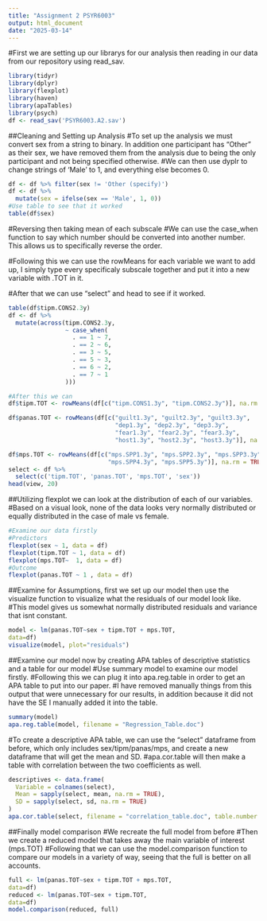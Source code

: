 ```yaml
---
title: "Assignment 2 PSYR6003"
output: html_document
date: "2025-03-14"
---
```


#First we are setting up our librarys for our analysis then reading in our data from our repository using read_sav.
```r
library(tidyr)
library(dplyr)
library(flexplot)
library(haven)
library(apaTables)
library(psych)
df <- read_sav('PSYR6003.A2.sav')
```

##Cleaning and Setting up Analysis
#To set up the analysis we must convert sex from a string to binary. In addition one participant has "Other" as their sex, we have removed them from the analysis due to being the only participant and not being specified otherwise. 
#We can then use dyplr to change strings of 'Male' to 1, and everything else becomes 0.
```R
df <- df %>% filter(sex != 'Other (specify)')
df <- df %>%
  mutate(sex = ifelse(sex == 'Male', 1, 0))
#Use table to see that it worked
table(df$sex)
```

#Reversing then taking mean of each subscale
#We can use the case_when function to say which number should be converted into another number. This allows us to specifically reverse the order. 

#Following this we can use the rowMeans for each variable we want to add up, I simply type every specificaly subscale together and put it into a new variable with .TOT in it.

#After that we can use "select" and head to see if it worked.
```R
table(df$tipm.CONS2.3y)
df <- df %>%
  mutate(across(tipm.CONS2.3y, 
                ~ case_when(
                  . == 1 ~ 7,
                  . == 2 ~ 6,
                  . == 3 ~ 5,
                  . == 5 ~ 3,
                  . == 6 ~ 2,
                  . == 7 ~ 1
                )))

#After this we can 
df$tipm.TOT <- rowMeans(df[c("tipm.CONS1.3y", "tipm.CONS2.3y")], na.rm = TRUE)

df$panas.TOT <- rowMeans(df[c("guilt1.3y", "guilt2.3y", "guilt3.3y", 
                              "dep1.3y", "dep2.3y", "dep3.3y", 
                              "fear1.3y", "fear2.3y", "fear3.3y", 
                              "host1.3y", "host2.3y", "host3.3y")], na.rm = TRUE)

df$mps.TOT <- rowMeans(df[c("mps.SPP1.3y", "mps.SPP2.3y", "mps.SPP3.3y", 
                            "mps.SPP4.3y", "mps.SPP5.3y")], na.rm = TRUE)
select <- df %>% 
  select(c('tipm.TOT', 'panas.TOT', 'mps.TOT', 'sex'))
head(view, 20)
```

##Utilizing flexplot we can look at the distribution of each of our variables.
#Based on a visual look, none of the data looks very normally distributed or equally distributed in the case of male vs female.

```R
#Examine our data firstly
#Predictors
flexplot(sex ~ 1, data = df)
flexplot(tipm.TOT ~ 1, data = df)
flexplot(mps.TOT~  1, data = df)
#Outcome
flexplot(panas.TOT ~ 1 , data = df)
```
##Examine for Assumptions, first we set up our model then use the visualize function to visualize what the residuals of our model look like.
#This model gives us somewhat normally distributed residuals and variance that isnt constant. 
```r
model <- lm(panas.TOT~sex + tipm.TOT + mps.TOT,
data=df)
visualize(model, plot="residuals")
```
##Examine our model now by creating APA tables of descriptive statistics and a table for our model
#Use summary model to examine our model firstly.
#Following this we can plug it into apa.reg.table in order to get an APA table to put into our paper. 
#I have removed manually things from this output that were unnecessary for our results, in addition because it did not have the SE I manually added it into the table. 
```R
summary(model)
apa.reg.table(model, filename = "Regression_Table.doc")
```


#To create a descriptive APA table, we can use the "select" dataframe from before, which only includes sex/tipm/panas/mps, and create a new dataframe that will get the mean and SD. 
#apa.cor.table will then make a table with correlation between the two coefficients as well. 
```r
descriptives <- data.frame(
  Variable = colnames(select),
  Mean = sapply(select, mean, na.rm = TRUE),
  SD = sapply(select, sd, na.rm = TRUE)
)
apa.cor.table(select, filename = "correlation_table.doc", table.number = 1)
```

##Finally model comparison
#We recreate the full model from before
#Then we create a reduced model that takes away the main variable of interest (mps.TOT)
#Following that we can use the model.comparison function to compare our models in a variety of way, seeing that the full is better on all accounts.
```r

full <- lm(panas.TOT~sex + tipm.TOT + mps.TOT,
data=df)
reduced <- lm(panas.TOT~sex + tipm.TOT,
data=df)
model.comparison(reduced, full)
```